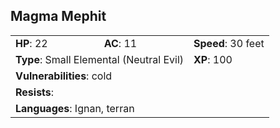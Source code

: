 ## Magma Mephit {#monster-magma-mephit}

```{=html}
<table class="table table-striped">
    <tbody>
        <tr>                    
            <td><b>HP</b>: 22</td>
            <td><b>AC</b>: 11</td>
            <td><b>Speed</b>: 30 feet</td>
        </tr>
        <tr>
            <td colspan="2"><b>Type</b>: Small Elemental (Neutral Evil)</td>
            <td><b>XP</b>: 100</td>
        </tr>
        <tr>
            <td colspan="3"><b>Vulnerabilities</b>: cold</td>
        </tr>
        <tr>
            <td colspan="3"><b>Resists</b>: </td>
        </tr>
        <tr>
            <td colspan="3"><b>Languages</b>: Ignan, terran</td>
        </tr>
    </tbody>
</table>
```